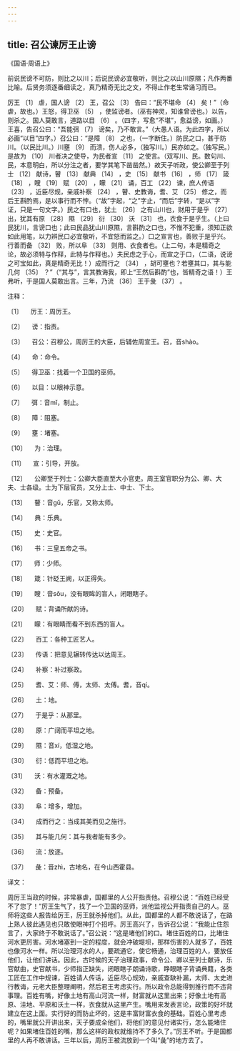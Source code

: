 ```yaml
---
---
---
```

title: 召公谏厉王止谤
---




《国语·周语上》





前说民谤不可防，则比之以川；后说民谤必宜敬听，则比之以山川原隰；凡作两番比喻。后贤务须逐番细读之，真乃精奇无比之文，不得止作老生常诵习而已。





厉王 〔1〕 虐，国人谤 〔2〕 王，召公 〔3〕 告曰：“民不堪命 〔4〕 矣！”（命虐，故也。）王怒，得卫巫 〔5〕 ，使监谤者。（巫有神灵，知谁曾谤也。）以告，则杀之。国人莫敢言，道路以目 〔6〕 。（四字，写愈“不堪”，愈益谤，如画。）王喜，告召公曰：“吾能弭 〔7〕 谤矣，乃不敢言。”（大愚人语。为此四字，所以必画“以目”四字。）召公曰：“是障 〔8〕 之也，（一字断住。）防民之口，甚于防川。（以民比川。）川壅 〔9〕 而溃，伤人必多，（独写川。）民亦如之。（独写民。）是故为 〔10〕 川者决之使导，为民者宣 〔11〕 之使言。（双写川、民。数句川、民，本意明白，所以分注之者，要学其笔下凿凿然。）故天子听政，使公卿至于列士 〔12〕 献诗，瞽 〔13〕 献典 〔14〕 ，史 〔15〕 献书 〔16〕 ，师 〔17〕 箴 〔18〕 ，瞍 〔19〕 赋 〔20〕 ，矇 〔21〕 诵，百工 〔22〕 谏，庶人传语 〔23〕 ，近臣尽规，亲戚补察 〔24〕 ，瞽、史教诲，耆、艾 〔25〕 修之，而后王斟酌焉，是以事行而不悖。（“故”字起，“之”字止，“而后”字转，“是以”字证，只是一句文字。）民之有口也，犹土 〔26〕 之有山川也，财用于是乎 〔27〕 出，犹其有原 〔28〕 隰 〔29〕 衍 〔30〕 沃 〔31〕 也，衣食于是乎生。（上曰民犹川，言谤口也；此曰民品犹山川原隰，言斟酌之口也，不惟不犯重，须知正欲如此用笔，以力辨民口必宜敬听，不宜怒而监之。）口之宣言也，善败于是乎兴。行善而备 〔32〕 败，所以阜 〔33〕 则用、衣食者也。（上二句，本是精奇之论，故必须特与作释，此特与作释也。）夫民虑之于心，而宣之于口，（二语，说谤之可宝如此，真是精奇无比！）成而行之 〔34〕 ，胡可壅也？若壅其口，其与能几何 〔35〕 ？”（“其与”，言其教诲我，即上“王然后斟酌”也，皆精奇之语！）王弗听，于是国人莫敢出言。三年，乃流 〔36〕 王于彘 〔37〕 。

注释：

〔1〕 　厉王：周厉王。

〔2〕 　谤：指责。

〔3〕 　召公：召穆公，周厉王的大臣，后辅佐周宣王。召，音shào。

〔4〕 　命：命令。

〔5〕 　得卫巫：找着一个卫国的巫师。

〔6〕 　以目：以眼神示意。

〔7〕 　弭：音mǐ，制止。

〔8〕 　障：阻塞。

〔9〕 　壅：堵塞。

〔10〕 　为：治理。

〔11〕 　宣：引导，开放。

〔12〕 　公卿至于列士：公卿大臣直至大小官吏。周王室官职分为公、卿、大夫、士各级。士为下层官员，又分上士、中士、下士。

〔13〕 　瞽：音gǔ，乐官，又称太师。

〔14〕 　典：乐典。

〔15〕 　史：史官。

〔16〕 　书：三皇五帝之书。

〔17〕 　师：少师。

〔18〕 　箴：针砭王阙，以正得失。

〔19〕 　瞍：音sǒu，没有眼眸的盲人，闭眼瞎子。

〔20〕 　赋：背诵所献的诗。

〔21〕 　矇：有眼睛而看不到东西的盲人。

〔22〕 　百工：各种工匠艺人。

〔23〕 　传语：把意见辗转传达以达周王。

〔24〕 　补察：补过察政。

〔25〕 　耆、艾：师、傅，太师、太傅。耆，音qí。

〔26〕 　土：地。

〔27〕 　于是乎：从那里。

〔28〕 　原：广阔而平坦之地。

〔29〕 　隰：音xí，低湿之地。

〔30〕 　衍：低而平坦之地。

〔31〕 　沃：有水灌溉之地。

〔32〕 　备：预备。

〔33〕 　阜：增多，增加。

〔34〕 　成而行之：当成其美而见之施行。

〔35〕 　其与能几何：其与我者能有多少。

〔36〕 　流：放逐。

〔37〕 　彘：音zhì，古地名，在今山西霍县。

译文：

周厉王当政的时候，非常暴虐，国都里的人公开指责他。召穆公说：“百姓已经受不了您了！”厉王生气了，找了一个卫国的巫师，派他监视公开指责自己的人。巫师将这些人报告给厉王，厉王就杀掉他们。从此，国都里的人都不敢说话了，在路上熟人彼此遇见也只敢使眼神打个招呼。厉王高兴了，告诉召公说：“我能止住怨言了，大家终于不敢说话了。”召公说：“这是堵他们的口。堵住百姓的口，比堵住河水更厉害。河水堵塞到一定的程度，就会冲破堤坝，那样伤害的人就多了，百姓也像河水一样。所以治理河水的人，要疏通它，使它畅通，治理百姓的人，要放任他们，让他们讲话。因此，古时候的天子治理政事，命令公、卿以至列士献诗，乐官献曲，史官献书，少师指正缺失，闭眼瞎子朗诵诗歌，睁眼瞎子背诵典籍，各类工匠在工作中规谏，百姓请人传话，近臣尽心规劝，亲戚查缺补漏，太师、太史进行教诲，元老大臣整理阐明，然后君王考虑实行。所以政令总能得到推行而不违背事理。百姓有嘴，好像土地有高山河流一样，财富就从这里出来；好像土地有高原、洼地、平原和沃土一样，衣食就从这里产生。嘴用来发表言论，政策的好坏就建立在这上面。实行好的而防止坏的，这是丰富财富衣食的基础。百姓心里考虑的，嘴里就公开讲出来，天子要成全他们，将他们的意见付诸实行，怎么能堵住呢？如果堵住百姓的嘴，那么这样的政权就维持不了多久了。”厉王不听。于是国都里的人再不敢讲话。三年以后，周厉王被流放到一个叫“彘”的地方去了。